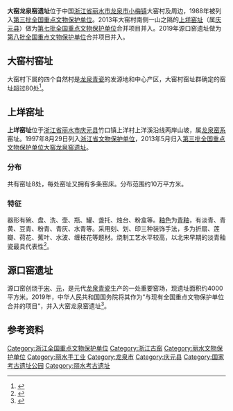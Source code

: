 {{文物保护单位
| 级别 = 全国
| 名称 = 大窑龙泉窑遗址
| 编号 = 3-228（大窑村窑址）<br />7-1953-1-010（上垟窑址）<br />8-0000-1-006（源口窑遗址）
| 分类 = 古遗址
| 时代 = [[宋朝|宋]]至[[元代|元]]
| 所在 = [[浙江省|浙江省]][[龙泉市|龙泉市]]
| 登录 = 1988年（大窑村窑址）<br />2013年3月5日（上垟窑址）<br />2019年10月7日（源口窑遗址）
}}
'''大窑龙泉窑遗址'''位于中国[[浙江省|浙江省]][[丽水市|丽水市]][[龙泉市|龙泉市]][[小梅镇|小梅镇]]大窑村及周边，1988年被列入[[第三批全国重点文物保护单位|第三批全国重点文物保护单位]]。2013年大窑村南侧一山之隔的[[上垟窑址|上垟窑址]]（属[[庆元县|庆元县]]）做为[[第七批全国重点文物保护单位|第七批全国重点文物保护单位]]合并项目并入。2019年源口窑遗址做为[[第八批全国重点文物保护单位|第八批全国重点文物保护单位]]合并项目并入。

== 大窑村窑址 ==
大窑村下属的四个自然村是[[龙泉青瓷|龙泉青瓷]]的发源地和中心产区，大窑村窑址群确定的窑址超过80处<ref>{{Cite web |url=http://zjnews.zjol.com.cn/zjnews/201608/t20160818_1855065.shtml |title=龙泉大窑枫洞岩遗址日前发布10年来最新考古成果 |accessdate=2017-03-13 |author=记者：马黎 |date=2016-08-18 |work= |publisher=浙江在线，来源：钱江晚报 |language=Zh-hans |archive-date=2017-03-13 |archive-url=https://web.archive.org/web/20170313042712/http://zjnews.zjol.com.cn/zjnews/201608/t20160818_1855065.shtml |dead-url=no }}</ref>。

{{Gallery
|width = 300
|height = 
|lines = 1
|File:Longquan Dayao Fengdongyan Yaozhi 2018.08.19 16-20-41.jpg|大窑枫洞岩窑址
|File:Longquan Dayao Fengdongyan Yaozhi 2018.08.19 16-18-56.jpg|大窑枫洞岩窑址
}}
== 上垟窑址 ==
'''上垟窑址'''位于[[浙江省|浙江省]][[丽水市|丽水市]][[庆元县|庆元县]]竹口镇上洋村上洋溪沿线两岸山坡，属[[龙泉窑|龙泉窑系]]窑址。1997年8月29日列入[[浙江省文物保护单位|浙江省文物保护单位]]，2013年5月归入[[第三批全国重点文物保护单位|第三批全国重点文物保护单位]][[大窑龙泉窑遗址|大窑龙泉窑遗址]]。

===分布===
共有窑址8处，每处窑址又拥有多条窑床。分布范围约10万平方米。

===特征===
器形有碗、盘、洗、壶、瓶、罐、盏托、烛台、粉盒等。[[釉色|釉色]]为[[青釉|青釉]]，有淡青、青黄、豆青、粉青、青灰、水青等。采用刻、划、印三种装饰手法，多为折扇、莲瓣、荷花、蕉叶、水波、缠枝花等题材。烧制工艺水平较高，以北宋早期的淡青釉瓷最具代表性<ref>{{cite web |url=http://www.zjww.gov.cn/unit/2006-03-01/56569422.shtml |language= |title=上垟窑址 |publisher=浙江省文物局 |date= |accessdate= |archive-url=https://web.archive.org/web/20130629205549/http://www.zjww.gov.cn/unit/2006-03-01/56569422.shtml |archive-date=2013-06-29 |dead-url=yes }}</ref>。

== 源口窑遗址 ==
源口窑创烧于[[宋朝|宋]]、[[元朝|元]]，是元代[[龍泉青瓷|龙泉青瓷]]生产的一处重要窑场，现遗址面积约4000平方米。2019年，中华人民共和国国务院将其作为“与现有全国重点文物保护单位合并的项目”，并入大窑龙泉窑遗址<ref>{{Cite web |title=龙泉：源口窑遗址列入全国重点文物保护单位 |url=http://wwj.zj.gov.cn/art/2019/11/8/art_1641244_39735791.html |website=wwj.zj.gov.cn |access-date=2022-06-12}}</ref>。

==参考资料==
{{reflist}}

{{浙江全国重点文物保护单位}}
{{中华人民共和国国家考古遗址公园}}

[[Category:浙江全国重点文物保护单位|Category:浙江全国重点文物保护单位]]
[[Category:浙江古窑|Category:浙江古窑]]
[[Category:丽水文物保护单位|Category:丽水文物保护单位]]
[[Category:丽水手工业|Category:丽水手工业]]
[[Category:龙泉市|Category:龙泉市]]
[[Category:庆元县|Category:庆元县]]
[[Category:国家考古遗址公园|Category:国家考古遗址公园]]
[[Category:丽水考古遗址|Category:丽水考古遗址]]